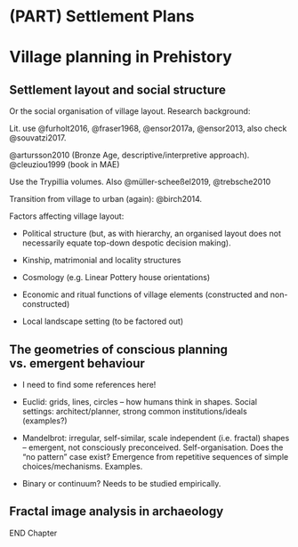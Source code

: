 # (PART) Settlement Plans {.unnumbered}

# Village planning in Prehistory {#images-theory}

## Settlement layout and social structure

Or the social organisation of village layout. Research background:

Lit. use @furholt2016, @fraser1968, @ensor2017a, @ensor2013, also check @souvatzi2017.

@artursson2010 (Bronze Age, descriptive/interpretive approach). @cleuziou1999 (book in MAE)

Use the Trypillia volumes. Also @müller-scheeßel2019, @trebsche2010

Transition from village to urban (again): @birch2014.

Factors affecting village layout:

-   Political structure (but, as with hierarchy, an organised layout does not necessarily equate top-down despotic decision making).

-   Kinship, matrimonial and locality structures

-   Cosmology (e.g. Linear Pottery house orientations)

-   Economic and ritual functions of village elements (constructed and non-constructed)

-   Local landscape setting (to be factored out)

## The geometries of conscious planning vs. emergent behaviour

-   I need to find some references here!

-   Euclid: grids, lines, circles -- how humans think in shapes. Social settings: architect/planner, strong common institutions/ideals (examples?)

-   Mandelbrot: irregular, self-similar, scale independent (i.e. fractal) shapes -- emergent, not consciously preconceived. Self-organisation. Does the "no pattern" case exist? Emergence from repetitive sequences of simple choices/mechanisms. Examples.

-   Binary or continuum? Needs to be studied empirically.

## Fractal image analysis in archaeology {#image-archaeo}

END Chapter
